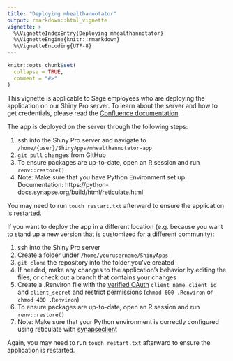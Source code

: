 ```yaml
---
title: "Deploying mhealthannotator"
output: rmarkdown::html_vignette
vignette: >
  %\VignetteIndexEntry{Deploying mhealthannotator}
  %\VignetteEngine{knitr::rmarkdown}
  %\VignetteEncoding{UTF-8}
---
```


```r
knitr::opts_chunk$set(
  collapse = TRUE,
  comment = "#>"
)
```

This vignette is applicable to Sage employees who are deploying the application
on our Shiny Pro server. To learn about the server and how to get credentials,
please read the
[Confluence documentation](https://sagebionetworks.jira.com/wiki/spaces/SageShinyServer/pages/75497489/Shiny+Server).

The app is deployed on the server through the following steps:

1. ssh into the Shiny Pro server and navigate to `/home/{user}/ShinyApps/mhealthannotator-app`
1. `git pull` changes from GitHub
1. To ensure packages are up-to-date, open an R session and run `renv::restore()`
1. Note: Make sure that you have Python Environment set up. Documentation: https://python-docs.synapse.org/build/html/reticulate.html

You may need to run `touch restart.txt` afterward to ensure the application is
restarted.

If you want to deploy the app in a different location (e.g. because you want to
stand up a new version that is customized for a different community):

1. ssh into the Shiny Pro server
1. Create a folder under `/home/yourusername/ShinyApps`
1. `git clone` the repository into the folder you've created
1. If needed, make any changes to the application's behavior by editing the
   files, or check out a branch that contains your changes
1. Create a .Renviron file with the [verified OAuth](https://help.synapse.org/docs/Using-Synapse-as-an-OAuth-Server.2048327904.html#UsingSynapseasanOAuthServer-RegisteringandLinkinganOAuth2.0Client) `client_name`, `client_id` and `client_secret`
and restrict permissions (`chmod 600 .Renviron` or `chmod 400 .Renviron`)
1. To ensure packages are up-to-date, open an R session and run `renv::restore()`
1. Note: Make sure that your Python environment is correctly configured using reticulate with [synapseclient](https://python-docs.synapse.org/build/html/reticulate.html)

Again, you may need to run `touch restart.txt` afterward to ensure the
application is restarted.